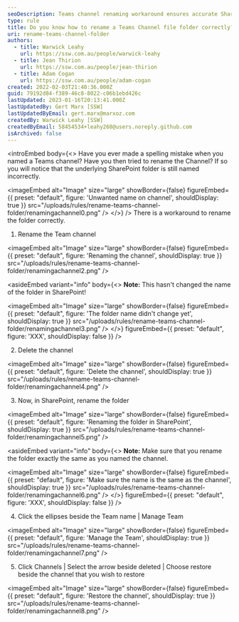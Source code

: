 ```yaml
---
seoDescription: Teams channel renaming workaround ensures accurate SharePoint folder naming
type: rule
title: Do you know how to rename a Teams Channel file folder correctly?
uri: rename-teams-channel-folder
authors:
  - title: Warwick Leahy
    url: https://ssw.com.au/people/warwick-leahy
  - title: Jean Thirion
    url: https://ssw.com.au/people/jean-thirion
  - title: Adam Cogan
    url: https://ssw.com.au/people/adam-cogan
created: 2022-02-03T21:40:36.000Z
guid: 79192d84-f389-46c8-8022-c06b1ebd426c
lastUpdated: 2023-01-16T20:13:41.000Z
lastUpdatedBy: Gert Marx [SSW]
lastUpdatedByEmail: gert.marx@marxoz.com
createdBy: Warwick Leahy [SSW]
createdByEmail: 58454534+leahy268@users.noreply.github.com
isArchived: false
---
```


<introEmbed
  body={<>
Have you ever made a spelling mistake when you named a Teams channel? Have you then tried to rename the Channel? If so you will notice that the underlying SharePoint folder is still named incorrectly.


<imageEmbed
  alt="Image"
  size="large"
  showBorder={false}
  figureEmbed={{
    preset: "default",
    figure: 'Unwanted name on channel',
    shouldDisplay: true
  }}
  src="/uploads/rules/rename-teams-channel-folder/renamingachannel0.png"
/>
  </>}
/>
There is a workaround to rename the folder correctly.

1. Rename the Team channel


<imageEmbed
  alt="Image"
  size="large"
  showBorder={false}
  figureEmbed={{
    preset: "default",
    figure: 'Renaming the channel',
    shouldDisplay: true
  }}
  src="/uploads/rules/rename-teams-channel-folder/renamingachannel2.png"
/>

<asideEmbed
  variant="info"
  body={<>
    **Note:** This hasn't changed the name of the folder in SharePoint!

<imageEmbed
  alt="Image"
  size="large"
  showBorder={false}
  figureEmbed={{
    preset: "default",
    figure: 'The folder name didn\'t change yet',
    shouldDisplay: true
  }}
  src="/uploads/rules/rename-teams-channel-folder/renamingachannel3.png"
/>
  </>}
  figureEmbed={{
    preset: "default",
    figure: 'XXX',
    shouldDisplay: false
  }}
/>

2. Delete the channel


<imageEmbed
  alt="Image"
  size="large"
  showBorder={false}
  figureEmbed={{
    preset: "default",
    figure: 'Delete the channel',
    shouldDisplay: true
  }}
  src="/uploads/rules/rename-teams-channel-folder/renamingachannel4.png"
/>

3. Now, in SharePoint, rename the folder


<imageEmbed
  alt="Image"
  size="large"
  showBorder={false}
  figureEmbed={{
    preset: "default",
    figure: 'Renaming the folder in SharePoint',
    shouldDisplay: true
  }}
  src="/uploads/rules/rename-teams-channel-folder/renamingachannel5.png"
/>

<asideEmbed
  variant="info"
  body={<>
    **Note:** Make sure that you rename the folder exactly the same as you named the channel.

<imageEmbed
  alt="Image"
  size="large"
  showBorder={false}
  figureEmbed={{
    preset: "default",
    figure: 'Make sure the name is the same as the channel',
    shouldDisplay: true
  }}
  src="/uploads/rules/rename-teams-channel-folder/renamingachannel6.png"
/>
  </>}
  figureEmbed={{
    preset: "default",
    figure: 'XXX',
    shouldDisplay: false
  }}
/>

4. Click the ellipses beside the Team name | Manage Team

   
<imageEmbed
  alt="Image"
  size="large"
  showBorder={false}
  figureEmbed={{
    preset: "default",
    figure: 'Manage the Team',
    shouldDisplay: true
  }}
  src="/uploads/rules/rename-teams-channel-folder/renamingachannel7.png"
/>

5. Click Channels | Select the arrow beside deleted | Choose restore beside the channel that you wish to restore

   
<imageEmbed
  alt="Image"
  size="large"
  showBorder={false}
  figureEmbed={{
    preset: "default",
    figure: 'Restore the channel',
    shouldDisplay: true
  }}
  src="/uploads/rules/rename-teams-channel-folder/renamingachannel8.png"
/>
